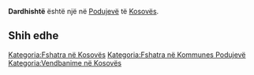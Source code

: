 {{Fshat në 
 | Emri                = Dardhishtë
 | EmriAlt                = 
 | NAME_SHORT_FORM=      
 | NAME_GENERIC=      
 | NAME_SORT_NAME_RO=      DARDHISHTE
 | FULL_NAME_RO = Dardhishtë
 | FULL_NAME_ND_RO=Dardhishte
 | SORT_NAME_RG=DARDHISHTE
 | FULL_NAME_RG=Dardhishtë
 | FULL_NAME_ND_RG=Dardhishte
 | SRP_NAME_SHORT_FORM=      
 | SRP_NAME_GENERIC=      
 | SRP_NAME_SORT_NAME_RO=      
 | SRP_FULL_NAME_RO = 
 | SRP_FULL_NAME_ND_RO=
 | SRP_SORT_NAME_RG=
 | SRP_FULL_NAME_RG=
 | SRP_FULL_NAME_ND_RG=
 | Emri (Rasa dhanore) = 
 | Figura              = 
 | Shteti              = Kosovo
 | Komuna              = Podujevë
 | Kodi postar         = 
 | Sipërfaqja          = 

 | Popullsia           = 

 | Regj. i popullsisë  = 
 | Dend. e popullsisë  = 
 | Faqja zyrtare       = 
 <!--- Koordinatat ----> 
 | Gjerësia            = 42.811163
 | Gjatësia            = 21.196539
 | Lartësia            = 
}}
'''Dardhishtë''' është një [[]] në [[Podujevë]] të [[Kosovës]].

<!-- == Gjeografia == -->
<!-- == Historia == -->
<!-- == Demografia == -->
== Shih edhe ==
{{Komuna Podujevë}}
{{Kosovo-Administrata-Cung}}

[[Kategoria:Fshatra në Kosovës]]
[[Kategoria:Fshatra në Kommunes Podujevë]]
[[Kategoria:Vendbanime në Kosovës]]